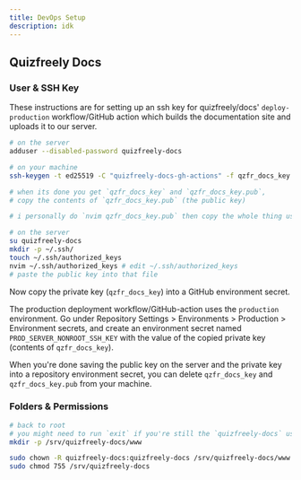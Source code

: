 ```yaml
---
title: DevOps Setup
description: idk
---
```


## Quizfreely Docs

### User & SSH Key

These instructions are for setting up an ssh key for quizfreely/docs' `deploy-production` workflow/GitHub action which builds the documentation site and uploads it to our server.

```sh
# on the server
adduser --disabled-password quizfreely-docs
```

```sh
# on your machine
ssh-keygen -t ed25519 -C "quizfreely-docs-gh-actions" -f qzfr_docs_key

# when its done you get `qzfr_docs_key` and `qzfr_docs_key.pub`,
# copy the contents of `qzfr_docs_key.pub` (the public key)

# i personally do `nvim qzfr_docs_key.pub` then copy the whole thing using gg V G y
```

```sh
# on the server
su quizfreely-docs
mkdir -p ~/.ssh/
touch ~/.ssh/authorized_keys
nvim ~/.ssh/authorized_keys # edit ~/.ssh/authorized_keys
# paste the public key into that file
```

Now copy the private key (`qzfr_docs_key`) into a GitHub environment secret.

The production deployment workflow/GitHub-action uses the `production` environment. Go under Repository Settings > Environments > Production > Environment secrets, and create an environment secret named `PROD_SERVER_NONROOT_SSH_KEY` with the value of the copied private key (contents of `qzfr_docs_key`).

When you're done saving the public key on the server and the private key into a repository environment secret, you can delete `qzfr_docs_key` and `qzfr_docs_key.pub` from your machine.

### Folders & Permissions

```sh
# back to root
# you might need to run `exit` if you're still the `quizfreely-docs` user
mkdir -p /srv/quizfreely-docs/www

sudo chown -R quizfreely-docs:quizfreely-docs /srv/quizfreely-docs/www
sudo chmod 755 /srv/quizfreely-docs
```
